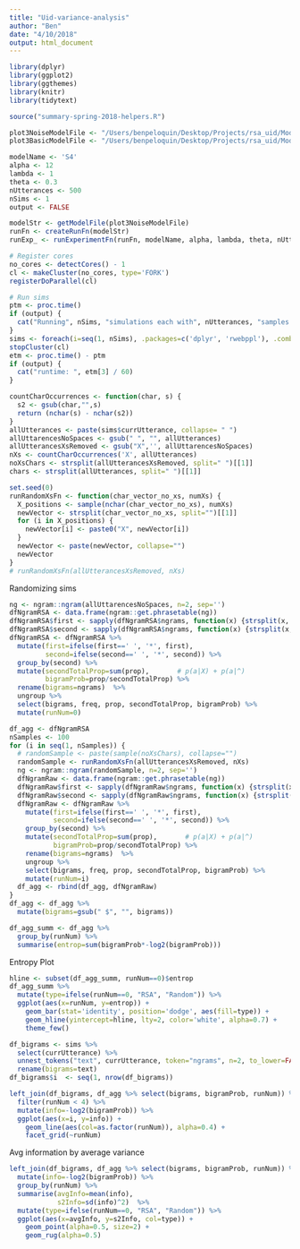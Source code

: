 ```yaml
---
title: "Uid-variance-analysis"
author: "Ben"
date: "4/10/2018"
output: html_document
---
```


```r
library(dplyr)
library(ggplot2)
library(ggthemes)
library(knitr)
library(tidytext)

source("summary-spring-2018-helpers.R")
```


```r
plot3NoiseModelFile <- "/Users/benpeloquin/Desktop/Projects/rsa_uid/Models/fyp-presentation/noisy-rsa-corpus-model.wppl"
plot3BasicModelFile <- "/Users/benpeloquin/Desktop/Projects/rsa_uid/Models/fyp-presentation/basic-rsa-corpus-model.wppl"
```


```r
modelName <- 'S4'
alpha <- 12
lambda <- 1
theta <- 0.3
nUtterances <- 500
nSims <- 1
output <- FALSE

modelStr <- getModelFile(plot3NoiseModelFile)
runFn <- createRunFn(modelStr)
runExp_ <- runExperimentFn(runFn, modelName, alpha, lambda, theta, nUtterances)

# Register cores
no_cores <- detectCores() - 1
cl <- makeCluster(no_cores, type='FORK')
registerDoParallel(cl)

# Run sims
ptm <- proc.time()
if (output) {
  cat("Running", nSims, "simulations each with", nUtterances, "samples.")
}
sims <- foreach(i=seq(1, nSims), .packages=c('dplyr', 'rwebppl'), .combine=rbind) %dopar% runExp_(i)
stopCluster(cl)
etm <- proc.time() - ptm
if (output) {
  cat("runtime: ", etm[3] / 60)
}

```


```r
countCharOccurrences <- function(char, s) {
  s2 <- gsub(char,"",s)
  return (nchar(s) - nchar(s2))
}
allUtterances <- paste(sims$currUtterance, collapse= " ")
allUttarencesNoSpaces <- gsub(" ", "", allUtterances)
allUtterancesXsRemoved <- gsub("X",'', allUttarencesNoSpaces)
nXs <- countCharOccurrences('X', allUtterances)
noXsChars <- strsplit(allUtterancesXsRemoved, split=" ")[[1]]
chars <- strsplit(allUtterances, split=" ")[[1]]

set.seed(0)
runRandomXsFn <- function(char_vector_no_xs, numXs) {
  X_positions <- sample(nchar(char_vector_no_xs), numXs)
  newVector <- strsplit(char_vector_no_xs, split="")[[1]]
  for (i in X_positions) {
    newVector[i] <- paste0("X", newVector[i])
  }
  newVector <- paste(newVector, collapse="")
  newVector
}
# runRandomXsFn(allUtterancesXsRemoved, nXs)
```

Randomizing sims
```r
ng <- ngram::ngram(allUttarencesNoSpaces, n=2, sep='')
dfNgramRSA <- data.frame(ngram::get.phrasetable(ng))
dfNgramRSA$first <- sapply(dfNgramRSA$ngrams, function(x) {strsplit(x, '')}[[1]][1])
dfNgramRSA$second <- sapply(dfNgramRSA$ngrams, function(x) {strsplit(x, '')}[[1]][3])
dfNgramRSA <- dfNgramRSA %>%
  mutate(first=ifelse(first==' ', '*', first),
         second=ifelse(second==' ', '*', second)) %>%
  group_by(second) %>%
  mutate(secondTotalProp=sum(prop),       # p(a|X) + p(a|^)
         bigramProb=prop/secondTotalProp) %>%
  rename(bigrams=ngrams)  %>%
  ungroup %>%
  select(bigrams, freq, prop, secondTotalProp, bigramProb) %>%
  mutate(runNum=0)

df_agg <- dfNgramRSA
nSamples <- 100
for (i in seq(1, nSamples)) {
  # randomSample <- paste(sample(noXsChars), collapse="")
  randomSample <- runRandomXsFn(allUtterancesXsRemoved, nXs)
  ng <- ngram::ngram(randomSample, n=2, sep='')
  dfNgramRaw <- data.frame(ngram::get.phrasetable(ng))
  dfNgramRaw$first <- sapply(dfNgramRaw$ngrams, function(x) {strsplit(x, '')}[[1]][1])
  dfNgramRaw$second <- sapply(dfNgramRaw$ngrams, function(x) {strsplit(x, '')}[[1]][3])
  dfNgramRaw <- dfNgramRaw %>%
    mutate(first=ifelse(first==' ', '*', first),
           second=ifelse(second==' ', '*', second)) %>%
    group_by(second) %>%
    mutate(secondTotalProp=sum(prop),       # p(a|X) + p(a|^)
           bigramProb=prop/secondTotalProp) %>%
    rename(bigrams=ngrams)  %>%
    ungroup %>%
    select(bigrams, freq, prop, secondTotalProp, bigramProb) %>%
    mutate(runNum=i)
  df_agg <- rbind(df_agg, dfNgramRaw)
}
df_agg <- df_agg %>%
  mutate(bigrams=gsub(" $", "", bigrams))

df_agg_summ <- df_agg %>%
  group_by(runNum) %>%
  summarise(entrop=sum(bigramProb*-log2(bigramProb)))
```


Entropy Plot
```r
hline <- subset(df_agg_summ, runNum==0)$entrop
df_agg_summ %>%
  mutate(type=ifelse(runNum==0, "RSA", "Random")) %>%
  ggplot(aes(x=runNum, y=entrop)) +
    geom_bar(stat='identity', position='dodge', aes(fill=type)) +
    geom_hline(yintercept=hline, lty=2, color='white', alpha=0.7) +
    theme_few()
```

```r
df_bigrams <- sims %>%
  select(currUtterance) %>%
  unnest_tokens("text", currUtterance, token="ngrams", n=2, to_lower=FALSE) %>%
  rename(bigrams=text)
df_bigrams$i  <- seq(1, nrow(df_bigrams))

left_join(df_bigrams, df_agg %>% select(bigrams, bigramProb, runNum)) %>%
  filter(runNum < 4) %>%
  mutate(info=-log2(bigramProb)) %>%
  ggplot(aes(x=i, y=info)) +
    geom_line(aes(col=as.factor(runNum)), alpha=0.4) +
    facet_grid(~runNum)
```

Avg information by average variance
```r
left_join(df_bigrams, df_agg %>% select(bigrams, bigramProb, runNum)) %>%
  mutate(info=-log2(bigramProb)) %>%
  group_by(runNum) %>%
  summarise(avgInfo=mean(info),
            s2Info=sd(info)^2)  %>%
  mutate(type=ifelse(runNum==0, "RSA", "Random")) %>%
  ggplot(aes(x=avgInfo, y=s2Info, col=type)) +
    geom_point(alpha=0.5, size=2) +
    geom_rug(alpha=0.5)
```

